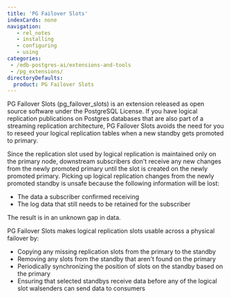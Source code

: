 ```yaml
---
title: 'PG Failover Slots'
indexCards: none
navigation:
   - rel_notes
   - installing
   - configuring
   - using
categories:
 - /edb-postgres-ai/extensions-and-tools
 - /pg_extensions/
directoryDefaults:
  product: PG Failover Slots
---
```


PG Failover Slots (pg_failover_slots) is an extension released as open source software under the PostgreSQL License. If you have logical replication publications on Postgres databases that are also part of a streaming replication architecture,
PG Failover Slots avoids the need for you to reseed your logical replication tables when a new standby gets promoted to primary.

Since the replication slot used by logical replication is maintained only on the primary node, downstream subscribers don't receive any new changes from the newly promoted primary until the slot is created on the newly promoted primary. Picking up logical replication changes from the newly promoted standby is unsafe because the following information will be lost:
-  The data a subscriber confirmed receiving
-  The log data that still needs to be retained for the subscriber 

The result is in an unknown gap in data. 

PG Failover Slots makes logical replication slots usable across a physical failover by:

- Copying any missing replication slots from the primary to the standby
- Removing any slots from the standby that aren't found on the primary
- Periodically synchronizing the position of slots on the standby based on the primary
- Ensuring that selected standbys receive data before any of the logical slot walsenders can send data to consumers
